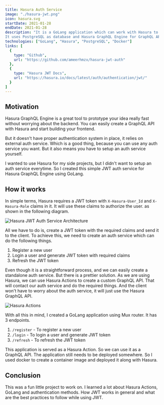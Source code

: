 ```yaml
---
title: Hasura Auth Service
image: "./hasura-jwt.png"
icon: hasura.svg
startDate: 2021-01-28
endDate: 2021-01-28
description: "It is a GoLang application which can work with Hasura to provide proper JWT based authentication.
It uses PostgreSQL as database and Hasura GraphQL Engine for GraphQL API. It also uses Docker for easy deployment."
technologies: ["GoLang", "Hasura", "PostgreSQL", "Docker"]
links: [
  {
    type: "Github",
    url: "https://github.com/ameerhmzx/hasura-jwt-auth"
  },
  {
    type: "Hasura JWT Docs",
    url: "https://hasura.io/docs/latest/auth/authentication/jwt/"
  }
]
---
```


## Motivation

Hasura GraphQL Engine is a great tool to prototype your idea really fast without worrying about the backend.
You can easily create a GraphQL API with Hasura and start building your frontend.

But it doesn't have proper authentication system in place, it relies on external auth service. Which is a good thing,
because you can use any auth service you want. But it also means you have to setup an auth service yourself.

I wanted to use Hasura for my side projects, but I didn't want to setup an auth service everytime. So I created this
simple JWT auth service for Hasura GraphQL Engine using GoLang.

## How it works

In simple terms, Hasura requires a JWT token with `X-Hasura-User_Id` and `X-Hasura-Role` claims in it. It will use
these claims to authorize the user. as shown in the following diagram.

<CaptionedFigure caption="Hasura JWT Auth Service Architecture">
  <Image src={HasuraAuthFlowImage} alt="Hasura JWT Auth Service Architecture" />
</CaptionedFigure>

All we have to do is, create a JWT token with the required claims and send it to the client.
To achieve this, we need to create an auth service which can do the following things.
1. Register a new user
2. Login a user and generate JWT token with required claims
3. Refresh the JWT token

Even though it is a straightforward process, and we can easily create a standalone auth service. But there is a prettier solution.
As we are using Hasura, we can use Hasura Actions to create a custom GraphQL API. That will contact our auth service and do the required things.
And the client won't have to worry about the auth service, it will just use the Hasura GraphQL API.

<CaptionedFigure caption="Hasura Actions">
  <Image src={HasuraActionsFlowImage} alt="Hasura Actions" />
</CaptionedFigure>

With all this in mind, I created a GoLang application using Mux router. It has 3 endpoints.
1. `/register` - To register a new user
2. `/login` - To login a user and generate JWT token
3. `/refresh` - To refresh the JWT token

This application is served as a Hasura Action. So we can use it as a GraphQL API.
The application still needs to be deployed somewhere.
So I used docker to create a container image and deployed it along with Hasura.

## Conclusion

This was a fun little project to work on. I learned a lot about Hasura Actions, GoLang and authentication methods.
How JWT works in general and what are the best practices to follow while using JWT.
